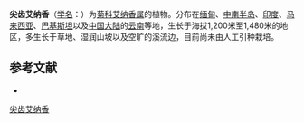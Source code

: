 {{expand|time=2012-08-07T22:10:09+00:00}}
{{Speciesbox
| name = 尖齿艾纳香
| status = 
| status_system = 
| image = Blumea oxyodonta (5363746388).jpg
| genus = Blumea
| species = oxyodonta
| authority = DC.
}}

'''尖齿艾纳香'''（[[学名|学名]]：{{lang|la|''Blumea oxyodonta''}}）为[[菊科|菊科]][[艾纳香属|艾纳香属]]的植物。分布在[[缅甸|缅甸]]、[[中南半岛|中南半岛]]、[[印度|印度]]、[[马来西亚|马来西亚]]、[[巴基斯坦|巴基斯坦]]以及[[中国大陆|中国大陆]]的[[云南|云南]]等地，生长于海拔1,200米至1,480米的地区，多生长于草地、湿润山坡以及空旷的溪流边，目前尚未由人工引种栽培。

== 参考文献 ==
<div class="references-small">
* {{cite web| url =http://www.bioinfo.cn/db05/KmzwSpecies.php?action=view&id=4386| title =尖齿艾纳香| work =《中国高等植物数据库全库》| publisher =中国科学院微生物研究所| author =昆明植物研究所| accessdate =2009-02-24| deadurl =yes| archiveurl =https://web.archive.org/web/20160304235841/http://www.bioinfo.cn/db05/KmzwSpecies.php?action=view&id=4386| archivedate =2016-03-04}}
</div>
{{Taxonbar|from=Q11039177}}

[[Category:艾纳香属|尖齿艾纳香]]


{{植物小作品}}